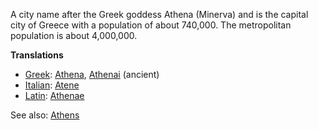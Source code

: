 A city name after the Greek goddess Athena (Minerva) and is the capital city of Greece with a population of about 740,000.  The metropolitan population is about 4,000,000.

'''Translations'''

*[[Greek]]: [[Athena]], [[Athenai]] (ancient)
*[[Italian]]: [[Atene]]
*[[Latin]]: [[Athenae]]

See also: [[en:Athens|Athens]]